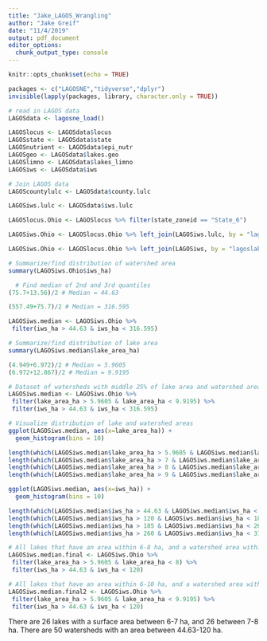```yaml
---
title: "Jake_LAGOS_Wrangling"
author: "Jake Greif"
date: "11/4/2019"
output: pdf_document
editor_options: 
  chunk_output_type: console
---
```


```r
knitr::opts_chunk$set(echo = TRUE)
```

```r
packages <- c("LAGOSNE","tidyverse","dplyr")
invisible(lapply(packages, library, character.only = TRUE)) 

# read in LAGOS data
LAGOSdata <- lagosne_load()

LAGOSlocus <- LAGOSdata$locus
LAGOSstate <- LAGOSdata$state
LAGOSnutrient <- LAGOSdata$epi_nutr
LAGOSgeo <- LAGOSdata$lakes.geo
LAGOSlimno <- LAGOSdata$lakes_limno
LAGOSiws <- LAGOSdata$iws

# Join LAGOS data
LAGOScountylulc <- LAGOSdata$county.lulc

LAGOSiws.lulc <- LAGOSdata$iws.lulc

LAGOSlocus.Ohio <- LAGOSlocus %>% filter(state_zoneid == "State_6")

LAGOSiws.Ohio <- LAGOSlocus.Ohio %>% left_join(LAGOSiws.lulc, by = "lagoslakeid")

LAGOSiws.Ohio <- LAGOSlocus.Ohio %>% left_join(LAGOSiws, by = "lagoslakeid")

# Summarize/find distribution of watershed area
summary(LAGOSiws.Ohio$iws_ha)

  # Find median of 2nd and 3rd quantiles
(75.7+13.56)/2 # Median = 44.63

(557.49+75.7)/2 # Median = 316.595

LAGOSiws.median <- LAGOSiws.Ohio %>%
 filter(iws_ha > 44.63 & iws_ha < 316.595)

# Summarize/find distribution of lake area
summary(LAGOSiws.median$lake_area_ha)

(4.949+6.972)/2 # Median = 5.9605
(6.972+12.867)/2 # Median = 9.9195

# Dataset of watersheds with middle 25% of lake area and watershed area
LAGOSiws.median <- LAGOSiws.Ohio %>%
 filter(lake_area_ha > 5.9605 & lake_area_ha < 9.9195) %>%
 filter(iws_ha > 44.63 & iws_ha < 316.595)

# Visualize distribution of lake and watershed areas
ggplot(LAGOSiws.median, aes(x=lake_area_ha)) + 
  geom_histogram(bins = 10)

length(which(LAGOSiws.median$lake_area_ha > 5.9605 & LAGOSiws.median$lake_area_ha < 7))
length(which(LAGOSiws.median$lake_area_ha > 7 & LAGOSiws.median$lake_area_ha < 8))
length(which(LAGOSiws.median$lake_area_ha > 8 & LAGOSiws.median$lake_area_ha < 9))
length(which(LAGOSiws.median$lake_area_ha > 9 & LAGOSiws.median$lake_area_ha < 9.9195))

ggplot(LAGOSiws.median, aes(x=iws_ha)) + 
  geom_histogram(bins = 10)

length(which(LAGOSiws.median$iws_ha > 44.63 & LAGOSiws.median$iws_ha < 120))
length(which(LAGOSiws.median$iws_ha > 120 & LAGOSiws.median$iws_ha < 185))
length(which(LAGOSiws.median$iws_ha > 185 & LAGOSiws.median$iws_ha < 260))
length(which(LAGOSiws.median$iws_ha > 260 & LAGOSiws.median$iws_ha < 316.595))

# All lakes that have an area within 6-8 ha, and a watershed area within 45-120 ha.
LAGOSiws.median.final <- LAGOSiws.Ohio %>%
 filter(lake_area_ha > 5.9605 & lake_area_ha < 8) %>%
 filter(iws_ha > 44.63 & iws_ha < 120)

# All lakes that have an area within 6-10 ha, and a watershed area within 45-120 ha.
LAGOSiws.median.final2 <- LAGOSiws.Ohio %>%
 filter(lake_area_ha > 5.9605 & lake_area_ha < 9.9195) %>%
 filter(iws_ha > 44.63 & iws_ha < 120)
```

There are 26 lakes with a surface area between 6-7 ha, and 26 between 7-8 ha.
There are 50 watersheds with an area between 44.63-120 ha.
